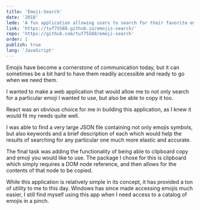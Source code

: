 ```yaml
---
title: 'Emoji-Search'
date: '2018'
lede: 'A fun application allowing users to search for their favorite emoji.'
link: 'https://tuf75588.github.io/emojis-search/'
repo: 'https://github.com/tuf75588/emoji-search'
order: 1
publish: true
lang: 'JavaScript'
---
```


Emojis have become a cornerstone of communication today, but it can sometimes be a bit hard to have them readily accessible and ready to go when we need them.

I wanted to make a web application that would allow me to not only search for a particular emoji I wanted to use, but also be able to copy it too.

React was an obvious choice for me in building this application, as I knew it would fit my needs quite well.

I was able to find a very large JSON file containing not only emojis symbols, but also keywords and a brief description of each which would help the results of searching for any particular one much more elastic and accurate.

The final task was adding the functionality of being able to clipboard copy and emoji you would like to use. The package I chose for this is <XA href="https://www.npmjs.com/package/clipboard">clipboard</XA> which simply requires a DOM node reference, and then allows for the contents of that node to be copied.

While this application is relatively simple in its concept, it has provided a ton of utility to me to this day. Windows has since made accessing emojis much easier, I still find myself using this app when I need access to a catalog of emojis in a pinch.
